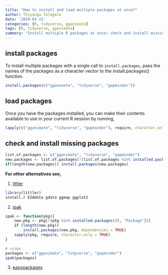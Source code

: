 ```yaml
---
title: "How to install and load multiple packages at once?"
author: Thiyanga Talagala
date: '2019-03-22'
categories: [R, tidyverse, gganimate]
tags: [R, tidyverse, gganimate]
summary: "Install multiple R packages at once/ check and install missing packages."
---
```


## install packages

To install multiple packages with a single call to `install.packages`, pass the names of the packages as a character vector to the install.packages() function.

```r
install.packages(c("gganimate", "tidyverse", "gapminder"))
```


## load packages

Once you have the packages installed, you can make their contents available to use in your current R session by running,

```r
lapply(c("gganimate", "tidyverse", "gapminder"), require, character.only = TRUE)
```


## check and install missing packages

```r
list.of.packages <- c("gganimate", "tidyverse", "gapminder")
new.packages <- list.of.packages[!(list.of.packages %in% installed.packages()[,"Package"])]
if(length(new.packages)) install.packages(new.packages)
```


**For other alternatives see,**

1. [littler](http://dirk.eddelbuettel.com/code/littler.html)

```r
library(littler)
install.r EIAdata gdata ggmap ggplot2 
```


2. [ipak](https://gist.github.com/stevenworthington/3178163)

```r
ipak <- function(pkg){
    new.pkg <- pkg[!(pkg %in% installed.packages()[, "Package"])]
    if (length(new.pkg)) 
        install.packages(new.pkg, dependencies = TRUE)
    sapply(pkg, require, character.only = TRUE)
}

# usage
packages <- c("gganimate", "tidyverse", "gapminder")
ipak(packages)

```

3. [easypackages](https://cran.r-project.org/web/packages/easypackages/README.html)